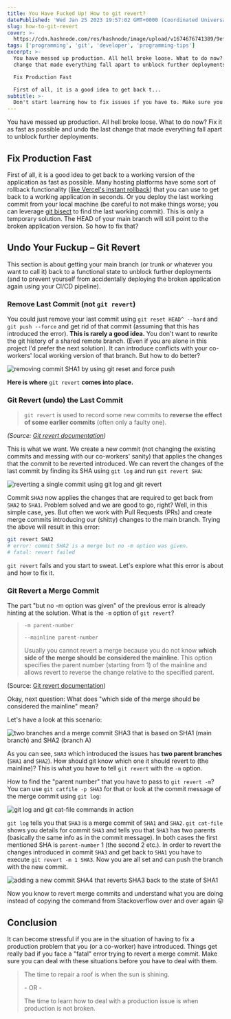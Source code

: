 ```yaml
---
title: You Have Fucked Up! How to git revert?
datePublished: 'Wed Jan 25 2023 19:57:02 GMT+0000 (Coordinated Universal Time)'
slug: how-to-git-revert
cover: >-
  https://cdn.hashnode.com/res/hashnode/image/upload/v1674676741389/9ef44422-0a77-4afd-86c5-c1bdc78ca582.png
tags: ['programming', 'git', 'developer', 'programming-tips']
excerpt: >-
  You have messed up production. All hell broke loose. What to do now? Fix it as fast as possible and undo the last
  change that made everything fall apart to unblock further deployments.

  Fix Production Fast

  First of all, it is a good idea to get back t...
subtitle: >-
  Don't start learning how to fix issues if you have to. Make sure you know how to use git revert.
---
```



You have messed up production. All hell broke loose. What to do now? Fix it as fast as possible and undo the last change
that made everything fall apart to unblock further deployments.

## Fix Production Fast

First of all, it is a good idea to get back to a working version of the application as fast as possible. Many hosting
platforms have some sort of rollback functionality
([like Vercel's instant rollback](https://vercel.com/docs/concepts/deployments/instant-rollback)) that you can use to
get back to a working application in seconds. Or you deploy the last working commit from your local machine (be careful
to not make things worse; you can leverage [git bisect](https://git-scm.com/docs/git-bisect) to find the last working
commit). This is only a temporary solution. The HEAD of your main branch will still point to the broken application
version. So how to fix that?

## Undo Your Fuckup – Git Revert

This section is about getting your main branch (or trunk or whatever you want to call it) back to a functional state to
unblock further deployments (and to prevent yourself from accidentally deploying the broken application again using your
CI/CD pipeline).

### Remove Last Commit (not `git revert`)

You could just remove your last commit using `git reset HEAD^ --hard` and `git push --force` and get rid of that commit
(assuming that this has introduced the error). **This is rarely a good idea.** You don't want to rewrite the git history
of a shared remote branch. (Even if you are alone in this project I'd prefer the next solution). It can introduce
conflicts with your co-workers' local working version of that branch. But how to do better?

![removing commit SHA1 by using git reset and force push](https://cdn.hashnode.com/res/hashnode/image/upload/v1674669030942/108711f3-5a33-495a-b628-94803e065465.png?auto=format,compress&w=800&fit=fillmax)

**Here is where** `git revert` **comes into place.**

### Git Revert (undo) the Last Commit

> `git revert` is used to record some new commits to **reverse the effect of some earlier commits** (often only a faulty
> one).

_(Source:_ [_Git revert documentation_](https://git-scm.com/docs/git-revert)_)_

This is what we want. We create a new commit (not changing the existing commits and messing with our co-workers' sanity)
that applies the changes that the commit to be reverted introduced. We can revert the changes of the last commit by
finding its SHA using `git log` and run `git revert SHA`:

![reverting a single commit using git log and git revert](https://cdn.hashnode.com/res/hashnode/image/upload/v1674667816083/3809b465-a5d3-45f3-b4b0-dfe60ab666e3.png?auto=format,compress&w=800&fit=fillmax)

Commit `SHA3` now applies the changes that are required to get back from `SHA2` to `SHA1`. Problem solved and we are
good to go, right? Well, in this simple case, yes. But often we work with Pull Requests (PRs) and create merge commits
introducing our (shitty) changes to the main branch. Trying the above will result in this error:

```bash
git revert SHA2
# error: commit SHA2 is a merge but no -m option was given.
# fatal: revert failed
```

`git revert` fails and you start to sweat. Let's explore what this error is about and how to fix it.

### Git Revert a Merge Commit

The part "but no -m option was given" of the previous error is already hinting at the solution. What is the `-m` option
of `git revert`?

> `-m parent-number`
>
> `--mainline parent-number`
>
> Usually you cannot revert a merge because you do not know **which side of the merge should be considered the
> mainline**. This option specifies the parent number (starting from 1) of the mainline and allows revert to reverse the
> change relative to the specified parent.

(Source: [Git revert documentation](https://git-scm.com/docs/git-revert#_options))

Okay, next question: What does "which side of the merge should be considered the mainline" mean?

Let's have a look at this scenario:

![two branches and a merge commit SHA3 that is based on SHA1 (main branch) and SHA2 (branch A)](https://cdn.hashnode.com/res/hashnode/image/upload/v1674668527499/4ae01ecd-3c31-489d-88c5-ef82837f186a.png?auto=format,compress&w=800&fit=fillmax)

As you can see, `SHA3` which introduced the issues has **two parent branches** (`SHA1` and `SHA2`). How should git know
which one it should revert to (the mainline)? This is what you have to tell `git revert` with the `-m` option.

How to find the "parent number" that you have to pass to `git revert -m`? You can use `git catfile -p SHA3` for that or
look at the commit message of the merge commit using `git log`:

![git log and git cat-file commands in action](https://cdn.hashnode.com/res/hashnode/image/upload/v1674669278777/d7c0269e-7fc1-4d44-b767-e400a0f187e7.png?auto=format,compress&w=800&fit=fillmax)

`git log` tells you that `SHA3` is a merge commit of `SHA1` and `SHA2`. `git cat-file` shows you details for commit
`SHA3` and tells you that `SHA3` has two parents (basically the same info as in the commit message). In both cases the
first mentioned SHA is `parent-number` 1 (the second 2 etc.). In order to revert the changes introduced in commit `SHA3`
and get back to `SHA1` you have to execute `git revert -m 1 SHA3`. Now you are all set and can push the branch with the
new commit.

![adding a new commit SHA4 that reverts SHA3 back to the state of SHA1](https://cdn.hashnode.com/res/hashnode/image/upload/v1674668889646/27d39782-d101-4220-a766-dbaed6359247.png?auto=format,compress&w=800&fit=fillmax)

Now you know to revert merge commits and understand what you are doing instead of copying the command from Stackoverflow
over and over again 😜

## Conclusion

It can become stressful if you are in the situation of having to fix a production problem that you (or a co-worker) have
introduced. Things get really bad if you face a "fatal" error trying to revert a merge commit. Make sure you can deal
with these situations before you have to deal with them.

> The time to repair a roof is when the sun is shining.
>
> \- OR -
>
> The time to learn how to deal with a production issue is when production is not broken.
